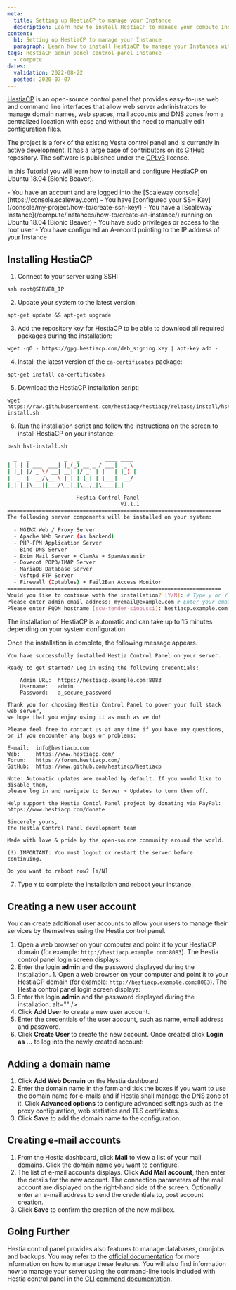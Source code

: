 ```yaml
---
meta:
  title: Setting up HestiaCP to manage your Instance
  description: Learn how to install HestiaCP to manage your compute Instances with ease.
content:
  h1: Setting up HestiaCP to manage your Instance
  paragraph: Learn how to install HestiaCP to manage your Instances with ease.
tags: HestiaCP admin panel control-panel Instance
  - compute
dates:
  validation: 2022-08-22
  posted: 2020-07-07
---
```


[HestiaCP](https://www.hestiacp.com/) is an open-source control panel that provides easy-to-use web and command line interfaces that allow web server administrators to manage domain names, web spaces, mail accounts and DNS zones from a centralized location with ease and without the need to manually edit configuration files.

The project is a fork of the existing Vesta control panel and is currently in active development. It has a large base of contributors on its [GitHub](https://github.com/hestiacp/hestiacp/) repository. The software is published under the [GPLv3](https://github.com/hestiacp/hestiacp/blob/master/LICENSE) license.

In this Tutorial you will learn how to install and configure HestiaCP on Ubuntu 18.04 (Bionic Beaver).
	
<Message type="requirement">
  - You have an account and are logged into the [Scaleway console](https://console.scaleway.com)
  - You have [configured your SSH Key](/console/my-project/how-to/create-ssh-key/)
  - You have a [Scaleway Instance](/compute/instances/how-to/create-an-instance/) running on Ubuntu 18.04 (Bionic Beaver)
  - You have sudo privileges or access to the root user
  - You have configured an A-record pointing to the IP address of your Instance
</Message>

## Installing HestiaCP

1. Connect to your server using SSH:
  ```
  ssh root@SERVER_IP
  ```
2. Update your system to the latest version:
  ```
  apt-get update && apt-get upgrade
  ```
3. Add the repository key for HestiaCP to be able to download all required packages during the installation:
  ```
  wget -qO - https://gpg.hestiacp.com/deb_signing.key | apt-key add -
  ```
4. Install the latest version of the `ca-certificates` package:
  ```
  apt-get install ca-certificates
  ```
5. Download the HestiaCP installation script:
  ```
  wget https://raw.githubusercontent.com/hestiacp/hestiacp/release/install/hst-install.sh
  ```
6. Run the installation script and follow the instructions on the screen to install HestiaCP on your instance:
  ```
  bash hst-install.sh
  ```
  ```sh
    _   _           _   _        ____ ____
  | | | | ___  ___| |_(_) __ _ / ___|  _ \
  | |_| |/ _ \/ __| __| |/ _` | |   | |_) |
  |  _  |  __/\__ \ |_| | (_| | |___|  __/
  |_| |_|\___||___/\__|_|\__,_|\____|_|

                        Hestia Control Panel
                                      v1.1.1
  ====================================================================
  The following server components will be installed on your system:

    - NGINX Web / Proxy Server
    - Apache Web Server (as backend)
    - PHP-FPM Application Server
    - Bind DNS Server
    - Exim Mail Server + ClamAV + SpamAssassin
    - Dovecot POP3/IMAP Server
    - MariaDB Database Server
    - Vsftpd FTP Server
    - Firewall (Iptables) + Fail2Ban Access Monitor
  ====================================================================
  Would you like to continue with the installation? [Y/N]: # Type y or Y to confirm the installation
  Please enter admin email address: myemail@example.com # Enter your email address
  Please enter FQDN hostname [scw-tender-sinoussi]: hestiacp.example.com # Enter the domain name for your HestiaCP instance
  ```

  The installation of HestiaCP is automatic and can take up to 15 minutes depending on your system configuration.

  Once the installation is complete, the following message appears.

  ```
  You have successfully installed Hestia Control Panel on your server.

  Ready to get started? Log in using the following credentials:

      Admin URL:  https://hestiacp.example.com:8083
      Username:   admin
      Password:   a_secure_password

  Thank you for choosing Hestia Control Panel to power your full stack web server,
  we hope that you enjoy using it as much as we do!

  Please feel free to contact us at any time if you have any questions,
  or if you encounter any bugs or problems:

  E-mail:  info@hestiacp.com
  Web:     https://www.hestiacp.com/
  Forum:   https://forum.hestiacp.com/
  GitHub:  https://www.github.com/hestiacp/hestiacp

  Note: Automatic updates are enabled by default. If you would like to disable them,
  please log in and navigate to Server > Updates to turn them off.

  Help support the Hestia Contol Panel project by donating via PayPal:
  https://www.hestiacp.com/donate
  --
  Sincerely yours,
  The Hestia Control Panel development team

  Made with love & pride by the open-source community around the world.

  (!) IMPORTANT: You must logout or restart the server before continuing.

  Do you want to reboot now? [Y/N] 
  ```
7. Type `Y` to complete the installation and reboot your instance.

## Creating a new user account

You can create additional user accounts to allow your users to manage their services by themselves using the Hestia control panel.

1. Open a web browser on your computer and point it to your HestiaCP domain (for example: `http://hestiacp.example.com:8083`). The Hestia control panel login screen displays:
    <Lightbox src="scaleway-hestiacp_login.webp" alt="" />
2. Enter the login **admin** and the password displayed during the installation. 1. Open a web browser on your computer and point it to your HestiaCP domain (for example: `http://hestiacp.example.com:8083`). The Hestia control panel login screen displays:
    <Lightbox src="scaleway-hestiacp_login.webp" alt="" />
2. Enter the login **admin** and the password displayed during the installation. alt="" />
4. Click **Add User** to create a new user account.
5. Enter the credentials of the user account, such as name, email address and password.
6. Click **Create User** to create the new account. Once created click **Login as ...** to log into the newly created account:
    <Lightbox src="scaleway-hestiacp_loginas.webp" alt="" />

## Adding a domain name

1. Click **Add Web Domain** on the Hestia dashboard.
2. Enter the domain name in the form and tick the boxes if you want to use the domain name for e-mails and if Hestia shall manage the DNS zone of it. Click **Advanced options** to configure advanced settings such as the proxy configuration, web statistics and TLS certificates.
    <Lightbox src="scaleway-hestiacp_add_domain.webp" alt="" />
3. Click **Save** to add the domain name to the configuration.

## Creating e-mail accounts

1. From the Hestia dashboard, click **Mail** to view a list of your mail domains. Click the domain name you want to configure.
2. The list of e-mail accounts displays. Click **Add Mail account**, then enter the details for the new account. The connection parameters of the mail account are displayed on the right-hand side of the screen. Optionally enter an e-mail address to send the credentials to, post account creation.
    <Lightbox src="scaleway-hestiacp_mail_cred.webp" alt="" />
3. Click **Save** to confirm the creation of the new mailbox.

## Going Further

Hestia control panel provides also features to manage databases, cronjobs and backups. You may refer to the [official documentation](https://docs.hestiacp.com/) for more information on how to manage these features. You will also find information how to manage your server using the command-line tools included with Hestia control panel in the [CLI command documentation](https://docs.hestiacp.com/cli_commands.html).
